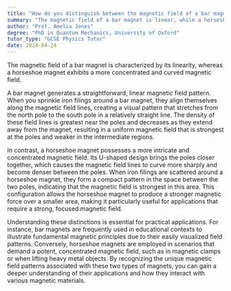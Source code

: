 ```yaml
---
title: "How do you distinguish between the magnetic field of a bar magnet and a horseshoe magnet?"
summary: "The magnetic field of a bar magnet is linear, while a horseshoe magnet's field is more concentrated and curved."
author: "Prof. Amelia Jones"
degree: "PhD in Quantum Mechanics, University of Oxford"
tutor_type: "GCSE Physics Tutor"
date: 2024-04-24
---
```


The magnetic field of a bar magnet is characterized by its linearity, whereas a horseshoe magnet exhibits a more concentrated and curved magnetic field.

A bar magnet generates a straightforward, linear magnetic field pattern. When you sprinkle iron filings around a bar magnet, they align themselves along the magnetic field lines, creating a visual pattern that stretches from the north pole to the south pole in a relatively straight line. The density of these field lines is greatest near the poles and decreases as they extend away from the magnet, resulting in a uniform magnetic field that is strongest at the poles and weaker in the intermediate regions.

In contrast, a horseshoe magnet possesses a more intricate and concentrated magnetic field. Its U-shaped design brings the poles closer together, which causes the magnetic field lines to curve more sharply and become denser between the poles. When iron filings are scattered around a horseshoe magnet, they form a compact pattern in the space between the two poles, indicating that the magnetic field is strongest in this area. This configuration allows the horseshoe magnet to produce a stronger magnetic force over a smaller area, making it particularly useful for applications that require a strong, focused magnetic field.

Understanding these distinctions is essential for practical applications. For instance, bar magnets are frequently used in educational contexts to illustrate fundamental magnetic principles due to their easily visualized field patterns. Conversely, horseshoe magnets are employed in scenarios that demand a potent, concentrated magnetic field, such as in magnetic clamps or when lifting heavy metal objects. By recognizing the unique magnetic field patterns associated with these two types of magnets, you can gain a deeper understanding of their applications and how they interact with various magnetic materials.
    